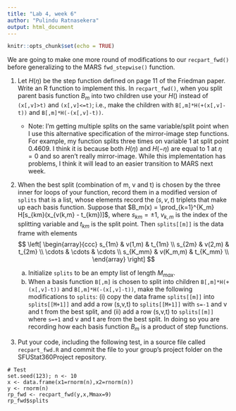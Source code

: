 ```yaml
---
title: "Lab 4, week 6"
author: "Pulindu Ratnasekera"
output: html_document
---
```


```r
knitr::opts_chunk$set(echo = TRUE)
```

We are going to make one more round of modifications to 
our `recpart_fwd()` before generalizing to the MARS `fwd_stepwise()`
function. 

1. Let $H(\eta)$ be the step function defined on page 11 of the 
Friedman paper. Write an R function to implement this. 
In `recpart_fwd()`, when you split parent basis 
function $B_m$ into two children use your $H()$ instead of 
`(x[,v]>t)` and `(x[,v]<=t)`; i.e., make the 
children with ` B[,m]*H(+(x[,v]-t))` and ` B[,m]*H(-(x[,v]-t))`.
    * Note: I'm getting multiple splits on the same variable/split point
    when I use this alternative specification of the mirror-image step 
    functions. For example, my function splits three times on variable 1
    at split point 0.4609.
    I think it is because both $H(\eta)$ and $H(-\eta)$ are 
    equal to 1 at $\eta=0$ and so aren't really mirror-image. 
    While this implementation has problems, I think it will lead to 
    an easier transition to MARS next week.

2. When the best split (combination of m, v and t) is chosen
by the three inner for loops of your function, record them
in a modified version of `splits` that is a list,  whose elements
record the  $(s,v,t)$ triplets that make up each basis function. 
Suppose that
$B_m(x) = \prod_{k=1}^{K_m} H[s_{km}(x_{v(k,m} - t_{km})]$, where
$s_{km} = \pm1$, $v_{k,m}$ is the index of the splitting variable
and $t_{km}$ is the split point. Then `splits[[m]]` is the 
data frame with elements
$$
\left[ \begin{array}{ccc} 
s_{1m} & v(1,m) & t_{1m} \\
s_{2m} & v(2,m) & t_{2m} \\
\cdots & \cdots & \cdots \\
s_{K_mm} & v(K_m,m) & t_{K_mm} \\
\end{array} \right]
$$

    a) Initialize `splits` to be an empty list of length $M_{max}$.
    b) When a basis function `B[,m]` is chosen to split into children
    `B[,m]*H(+(x[,v]-t))` and `B[,m]*H(-(x[,v]-t))`, make the 
    following modifications to `splits`: (i) copy the data frame
    `splits[[m]]` into `splits[[M+1]]` and add a row 
    (s,v,t) to `splits[[M+1]]` with `s=-1` and v and t from the best split, and (ii) 
    add a row (s,v,t) to `splits[[m]]`  where `s=+1` and v and t are from 
    the best split. In doing so you are recording how each basis
    function $B_m$ is a product of step functions.
    
3. Put your code, including the following test, in a source file called
`recpart_fwd.R` and commit the file to your group's project folder
on the SFUStat360Project repository.

```
# Test
set.seed(123); n <- 10
x <- data.frame(x1=rnorm(n),x2=rnorm(n))
y <- rnorm(n)
rp_fwd <- recpart_fwd(y,x,Mmax=9)
rp_fwd$splits
```